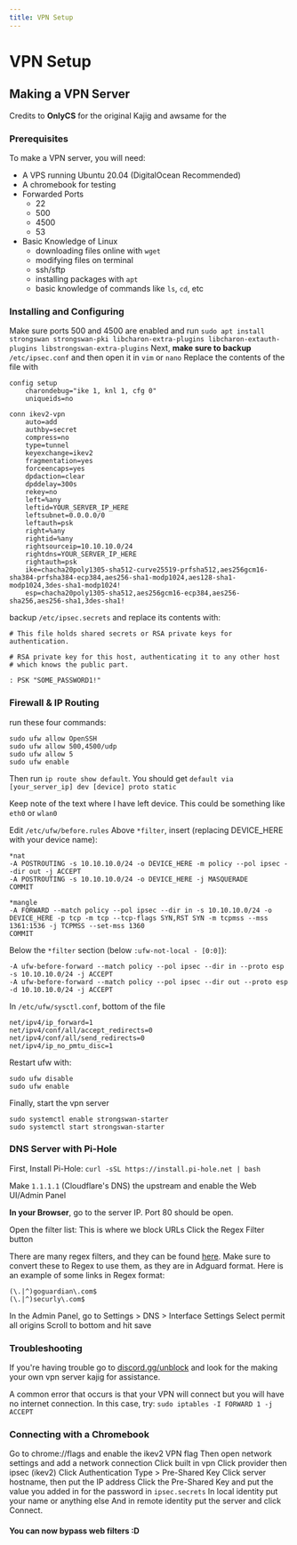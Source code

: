 ```yaml
---
title: VPN Setup
---
```


# VPN Setup

## Making a VPN Server

Credits to **OnlyCS** for the original Kajig and awsame for the

### Prerequisites

To make a VPN server, you will need:

- A VPS running Ubuntu 20.04 (DigitalOcean Recommended)
- A chromebook for testing
- Forwarded Ports
  - 22
  - 500
  - 4500
  - 53
- Basic Knowledge of Linux
  - downloading files online with `wget`
  - modifying files on terminal
  - ssh/sftp
  - installing packages with `apt`
  - basic knowledge of commands like `ls`, `cd`, etc

### Installing and Configuring

Make sure ports 500 and 4500 are enabled and run `sudo apt install strongswan strongswan-pki libcharon-extra-plugins libcharon-extauth-plugins libstrongswan-extra-plugins`
Next, **make sure to backup** `/etc/ipsec.conf` and then open it in `vim` or `nano`
Replace the contents of the file with

```
config setup
    charondebug="ike 1, knl 1, cfg 0"
    uniqueids=no

conn ikev2-vpn
    auto=add
    authby=secret
    compress=no
    type=tunnel
    keyexchange=ikev2
    fragmentation=yes
    forceencaps=yes
    dpdaction=clear
    dpddelay=300s
    rekey=no
    left=%any
    leftid=YOUR_SERVER_IP_HERE
    leftsubnet=0.0.0.0/0
    leftauth=psk
    right=%any
    rightid=%any
    rightsourceip=10.10.10.0/24
    rightdns=YOUR_SERVER_IP_HERE
    rightauth=psk
    ike=chacha20poly1305-sha512-curve25519-prfsha512,aes256gcm16-sha384-prfsha384-ecp384,aes256-sha1-modp1024,aes128-sha1-modp1024,3des-sha1-modp1024!
    esp=chacha20poly1305-sha512,aes256gcm16-ecp384,aes256-sha256,aes256-sha1,3des-sha1!
```

backup `/etc/ipsec.secrets` and replace its contents with:

```
# This file holds shared secrets or RSA private keys for authentication.

# RSA private key for this host, authenticating it to any other host
# which knows the public part.

: PSK "SOME_PASSWORD1!"
```

### Firewall & IP Routing

run these four commands:

```
sudo ufw allow OpenSSH
sudo ufw allow 500,4500/udp
sudo ufw allow 5
sudo ufw enable
```

Then run `ip route show default`. You should get `default via [your_server_ip] dev [device] proto static`

Keep note of the text where I have left device. This could be something like `eth0` or `wlan0`

Edit `/etc/ufw/before.rules`
Above `*filter`, insert (replacing DEVICE_HERE with your device name):

```
*nat
-A POSTROUTING -s 10.10.10.0/24 -o DEVICE_HERE -m policy --pol ipsec --dir out -j ACCEPT
-A POSTROUTING -s 10.10.10.0/24 -o DEVICE_HERE -j MASQUERADE
COMMIT

*mangle
-A FORWARD --match policy --pol ipsec --dir in -s 10.10.10.0/24 -o DEVICE_HERE -p tcp -m tcp --tcp-flags SYN,RST SYN -m tcpmss --mss 1361:1536 -j TCPMSS --set-mss 1360
COMMIT
```

Below the `*filter` section (below `:ufw-not-local - [0:0]`):

```
-A ufw-before-forward --match policy --pol ipsec --dir in --proto esp -s 10.10.10.0/24 -j ACCEPT
-A ufw-before-forward --match policy --pol ipsec --dir out --proto esp -d 10.10.10.0/24 -j ACCEPT
```

In `/etc/ufw/sysctl.conf`, bottom of the file

```
net/ipv4/ip_forward=1
net/ipv4/conf/all/accept_redirects=0
net/ipv4/conf/all/send_redirects=0
net/ipv4/ip_no_pmtu_disc=1
```

Restart ufw with:

```
sudo ufw disable
sudo ufw enable
```

Finally, start the vpn server

```
sudo systemctl enable strongswan-starter
sudo systemctl start strongswan-starter
```

### DNS Server with Pi-Hole

First, Install Pi-Hole:
`curl -sSL https://install.pi-hole.net | bash`

Make `1.1.1.1` (Cloudflare's DNS) the upstream and enable the Web UI/Admin Panel

**In your Browser**, go to the server IP. Port 80 should be open.

Open the filter list: This is where we block URLs
Click the Regex Filter button

There are many regex filters, and they can be found [here](https://gist.github.com/KozmikNano/2833ff805639b2b42788d51fc7b69003). Make sure to convert these to Regex to use them, as they are in Adguard format. Here is an example of some links in Regex format:

```
(\.|^)goguardian\.com$
(\.|^)securly\.com$
```

In the Admin Panel, go to Settings > DNS > Interface Settings
Select permit all origins
Scroll to bottom and hit save

### Troubleshooting

If you're having trouble go to [discord.gg/unblock](https://discord.gg/unblock) and look for the making your own vpn server kajig for assistance.

A common error that occurs is that your VPN will connect but you will have no internet connection. In this case, try: `sudo iptables -I FORWARD 1 -j ACCEPT`

### Connecting with a Chromebook

Go to chrome://flags and enable the ikev2 VPN flag
Then open network settings and add a network connection
Click built in vpn
Click provider then ipsec (ikev2)
Click Authentication Type > Pre-Shared Key
Click server hostname, then put the IP address
Click the Pre-Shared Key and put the value you added in for the password in `ipsec.secrets`
In local identity put your name or anything else
And in remote identity put the server and click Connect.

#### You can now bypass web filters :D
